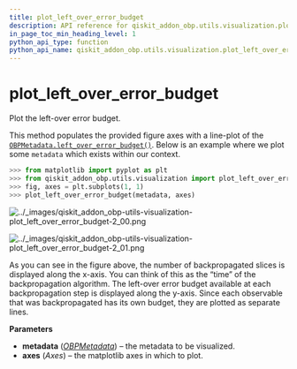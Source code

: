 ```yaml
---
title: plot_left_over_error_budget
description: API reference for qiskit_addon_obp.utils.visualization.plot_left_over_error_budget
in_page_toc_min_heading_level: 1
python_api_type: function
python_api_name: qiskit_addon_obp.utils.visualization.plot_left_over_error_budget
---
```


<span id="plot-left-over-error-budget" />

# plot\_left\_over\_error\_budget

<Function id="qiskit_addon_obp.utils.visualization.plot_left_over_error_budget" isDedicatedPage={true} github="https://github.com/Qiskit/qiskit-addon-obp/tree/main/qiskit_addon_obp/utils/visualization.py#L99-L142" signature="plot_left_over_error_budget(metadata, axes)">
  Plot the left-over error budget.

  This method populates the provided figure axes with a line-plot of the [`OBPMetadata.left_over_error_budget()`](utils-metadata-obp-metadata#left_over_error_budget "qiskit_addon_obp.utils.metadata.OBPMetadata.left_over_error_budget"). Below is an example where we plot some `metadata` which exists within our context.

  ```python
  >>> from matplotlib import pyplot as plt
  >>> from qiskit_addon_obp.utils.visualization import plot_left_over_error_budget
  >>> fig, axes = plt.subplots(1, 1)
  >>> plot_left_over_error_budget(metadata, axes)
  ```

  ![../\_images/qiskit\_addon\_obp-utils-visualization-plot\_left\_over\_error\_budget-2\_00.png](/images/api/qiskit-addon-obp/qiskit_addon_obp-utils-visualization-plot_left_over_error_budget-2_00.png)

  ![../\_images/qiskit\_addon\_obp-utils-visualization-plot\_left\_over\_error\_budget-2\_01.png](/images/api/qiskit-addon-obp/qiskit_addon_obp-utils-visualization-plot_left_over_error_budget-2_01.png)

  As you can see in the figure above, the number of backpropagated slices is displayed along the x-axis. You can think of this as the “time” of the backpropagation algorithm. The left-over error budget available at each backpropagation step is displayed along the y-axis. Since each observable that was backpropagated has its own budget, they are plotted as separate lines.

  **Parameters**

  *   **metadata** ([*OBPMetadata*](utils-metadata-obp-metadata "qiskit_addon_obp.utils.metadata.OBPMetadata")) – the metadata to be visualized.
  *   **axes** (*Axes*) – the matplotlib axes in which to plot.
</Function>

